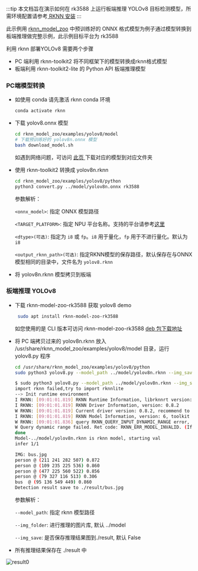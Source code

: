 :::tip
本文档旨在演示如何在 rk3588 上运行板端推理 YOLOv8 目标检测模型，所需环境配置请参考[ RKNN 安装](./rknn_install)
:::

此示例用 [rknn_model_zoo](https://github.com/airockchip/rknn_model_zoo) 中预训练好的 ONNX 格式模型为例子通过模型转换到板端推理做完整示例，此示例目标平台为 rk3588

利用 rknn 部署YOLOv8 需要两个步骤

- PC 端利用 rknn-toolkit2 将不同框架下的模型转换成rknn格式模型
- 板端利用 rknn-toolkit2-lite 的 Python API 板端推理模型



### PC端模型转换
- 如使用 conda 请先激活 rknn conda 环境
    ```bash
    conda activate rknn
    ```

- 下载 yolov8.onnx 模型
    ```bash
    cd rknn_model_zoo/examples/yolov8/model
    # 下载预训练好的 yolov8n.onnx 模型
    bash download_model.sh
    ```
    如遇到网络问题，可访问 [此页 ](https://github.com/airockchip/rknn_model_zoo?tab=readme-ov-file#model-support) 下载对应的模型到对应文件夹


- 使用 rknn-toolkit2 转换成 yolov8n.rknn

    ```bash
    cd rknn_model_zoo/examples/yolov8/python
    python3 convert.py ../model/yolov8n.onnx rk3588
    ```

    参数解析：

  `<onnx_model>`: 指定 ONNX 模型路径

  `<TARGET_PLATFORM>`: 指定 NPU 平台名称。支持的平台请参考[这里](#rknn-简介)

  `<dtype>(可选)`: 指定为 `i8` 或 `fp`。`i8` 用于量化，`fp` 用于不进行量化。默认为 `i8`

  `<output_rknn_path>(可选)`: 指定RKNN模型的保存路径，默认保存在与ONNX模型相同的目录中，文件名为 `yolov8.rknn`


- 将 yolov8n.rknn 模型拷贝到板端



### 板端推理 YOLOv8

- 下载 rknn-model-zoo-rk3588 获取 yolov8 demo

   ```bash
    sudo apt install rknn-model-zoo-rk3588
   ```
   如您使用的是 CLI 版本可访问 rknn-model-zoo-rk3588 [deb 包下载地址](https://github.com/radxa-pkg/rknn_model_zoo/releases/tag/1.6.0-1)


- 将 PC 端拷贝过来的 yolov8n.rknn 放入 /usr/share/rknn_model_zoo/examples/yolov8/model 目录，运行 yolov8.py 程序
    ```bash
    cd /usr/share/rknn_model_zoo/examples/yolov8/python
    sudo python3 yolov8.py --model_path ../model/yolov8n.rknn --img_save
    ```

    ```bash
    $ sudo python3 yolov8.py --model_path ../model/yolov8n.rknn --img_save
    import rknn failed,try to import rknnlite
    --> Init runtime environment
    I RKNN: [09:01:01.819] RKNN Runtime Information, librknnrt version: 1.6.0 (9a7b5d24c@2023-12-13T17:31:11)
    I RKNN: [09:01:01.819] RKNN Driver Information, version: 0.8.2
    W RKNN: [09:01:01.819] Current driver version: 0.8.2, recommend to upgrade the driver to the new version: >= 0.8.8
    I RKNN: [09:01:01.819] RKNN Model Information, version: 6, toolkit version: 1.6.0+81f21f4d(compiler version: 1.6.0 (585b3edcf@2023-12-11T07:56:14)), target: RKNPU v2, target platform: rk3588, framework name: ONNX, framework layout: NCHW, model inference type: static_shape
    W RKNN: [09:01:01.836] query RKNN_QUERY_INPUT_DYNAMIC_RANGE error, rknn model is static shape type, please export rknn with dynamic_shapes
    W Query dynamic range failed. Ret code: RKNN_ERR_MODEL_INVALID. (If it is a static shape RKNN model, please ignore the above warning message.)
    done
    Model-../model/yolov8n.rknn is rknn model, starting val
    infer 1/1

    IMG: bus.jpg
    person @ (211 241 282 507) 0.872
    person @ (109 235 225 536) 0.860
    person @ (477 225 560 522) 0.856
    person @ (79 327 116 513) 0.306
    bus  @ (95 136 549 449) 0.860
    Detection result save to ./result/bus.jpg
    ```
    参数解析：

    `--model_path`: 指定 rknn 模型路径

    `--img_folder`: 进行推理的图片库, 默认 ../model

    `--img_save`: 是否保存推理结果图到./result, 默认 False


- 所有推理结果保存在 ./result 中

![result0](/img/general-tutorial/rknn/result.webp)












